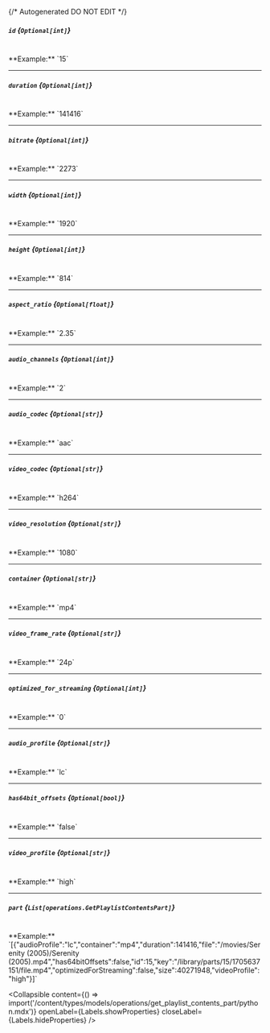 {/* Autogenerated DO NOT EDIT  */}

##### `id` *{`Optional[int]`}*
<br/>
**Example:** `15`

---
##### `duration` *{`Optional[int]`}*
<br/>
**Example:** `141416`

---
##### `bitrate` *{`Optional[int]`}*
<br/>
**Example:** `2273`

---
##### `width` *{`Optional[int]`}*
<br/>
**Example:** `1920`

---
##### `height` *{`Optional[int]`}*
<br/>
**Example:** `814`

---
##### `aspect_ratio` *{`Optional[float]`}*
<br/>
**Example:** `2.35`

---
##### `audio_channels` *{`Optional[int]`}*
<br/>
**Example:** `2`

---
##### `audio_codec` *{`Optional[str]`}*
<br/>
**Example:** `aac`

---
##### `video_codec` *{`Optional[str]`}*
<br/>
**Example:** `h264`

---
##### `video_resolution` *{`Optional[str]`}*
<br/>
**Example:** `1080`

---
##### `container` *{`Optional[str]`}*
<br/>
**Example:** `mp4`

---
##### `video_frame_rate` *{`Optional[str]`}*
<br/>
**Example:** `24p`

---
##### `optimized_for_streaming` *{`Optional[int]`}*
<br/>
**Example:** `0`

---
##### `audio_profile` *{`Optional[str]`}*
<br/>
**Example:** `lc`

---
##### `has64bit_offsets` *{`Optional[bool]`}*
<br/>
**Example:** `false`

---
##### `video_profile` *{`Optional[str]`}*
<br/>
**Example:** `high`

---
##### `part` *{`List[operations.GetPlaylistContentsPart]`}*
<br/>
**Example:** `[{"audioProfile":"lc","container":"mp4","duration":141416,"file":"/movies/Serenity (2005)/Serenity (2005).mp4","has64bitOffsets":false,"id":15,"key":"/library/parts/15/1705637151/file.mp4","optimizedForStreaming":false,"size":40271948,"videoProfile":"high"}]`

<Collapsible content={() => import('/content/types/models/operations/get_playlist_contents_part/python.mdx')} openLabel={Labels.showProperties} closeLabel={Labels.hideProperties} />



